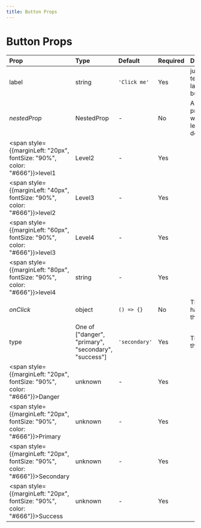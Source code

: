```yaml
---
title: Button Props
---
```


# Button Props

| Prop | Type | Default | Required | Description |
|:-----|:-----|:--------|:---------|:------------|
| label | string | `'Click me'` | Yes | just some text The label of the button. |
| <i>nestedProp</i> | NestedProp | - | No | A nested property with 4 levels of depth. |
| <span style={{marginLeft: "20px", fontSize: "90%", color: "#666"}}>level1</span> | Level2 | - | Yes |  |
| <span style={{marginLeft: "40px", fontSize: "90%", color: "#666"}}>level2</span> | Level3 | - | Yes |  |
| <span style={{marginLeft: "60px", fontSize: "90%", color: "#666"}}>level3</span> | Level4 | - | Yes |  |
| <span style={{marginLeft: "80px", fontSize: "90%", color: "#666"}}>level4</span> | string | - | Yes |  |
| <i>onClick</i> | object | `() => {}` | No | The click handler for the button. |
| type | One of ["danger", "primary", "secondary", "success"] | `'secondary'` | Yes | The type of the button. |
| <span style={{marginLeft: "20px", fontSize: "90%", color: "#666"}}>Danger</span> | unknown | - | Yes |  |
| <span style={{marginLeft: "20px", fontSize: "90%", color: "#666"}}>Primary</span> | unknown | - | Yes |  |
| <span style={{marginLeft: "20px", fontSize: "90%", color: "#666"}}>Secondary</span> | unknown | - | Yes |  |
| <span style={{marginLeft: "20px", fontSize: "90%", color: "#666"}}>Success</span> | unknown | - | Yes |  |

